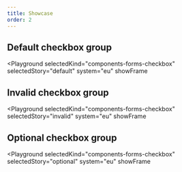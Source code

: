 ```yaml
---
title: Showcase
order: 2
---
```



## Default checkbox group

<Playground
  selectedKind="components-forms-checkbox"
  selectedStory="default"
  system="eu"
  showFrame
>
  <Html markup={checkboxDefault} />
</Playground>

## Invalid checkbox group

<Playground
  selectedKind="components-forms-checkbox"
  selectedStory="invalid"
  system="eu"
  showFrame
>
  <Html markup={checkboxInvalid} />
</Playground>

## Optional checkbox group

<Playground
  selectedKind="components-forms-checkbox"
  selectedStory="optional"
  system="eu"
  showFrame
>
  <Html markup={checkboxOptional} />
</Playground>
